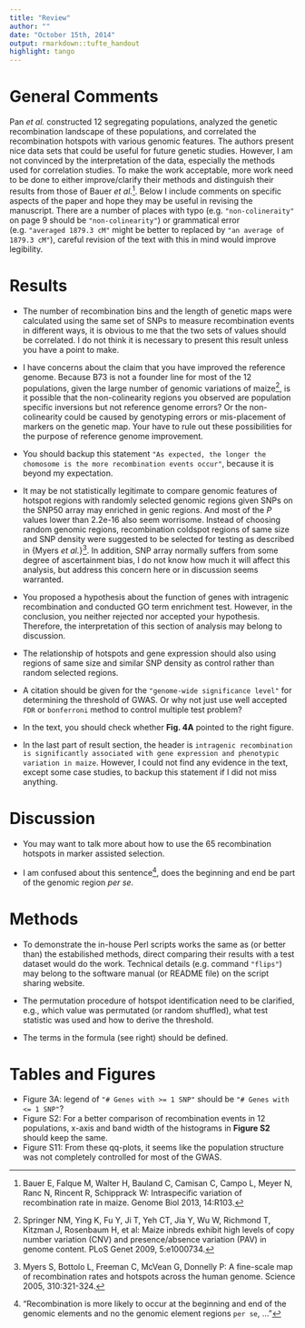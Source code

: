 ```yaml
---
title: "Review"
author: ""
date: "October 15th, 2014"
output: rmarkdown::tufte_handout
highlight: tango
---
```


# General Comments

Pan _et al._ constructed 12 segregating populations, analyzed the genetic recombination landscape of these populations, and correlated the recombination hotspots with various genomic features. The authors present nice data sets that could be useful for future genetic studies. However, I am not convinced by the interpretation of the data, especially the methods used for correlation studies. To make the work acceptable, more work need to be done to either improve/clarify their methods and distinguish their results from those of Bauer _et al._[^c1]. Below I include comments on specific aspects of the paper and hope they may be useful in revising the manuscript. There are a number of places with typo (e.g. `"non-colineraity"` on page 9 should be `"non-colinearity"`) or grammatical error (e.g. `"averaged 1879.3 cM"` might be better to replaced by `"an average of 1879.3 cM"`), careful revision of the text with this in mind would improve legibility.

# Results

* The number of recombination bins and the length of genetic maps were calculated using the same set of SNPs to measure recombination events in different ways, it is obvious to me that the two sets of values should be correlated. I do not think it is necessary to present this result unless you have a point to make.

* I have concerns about the claim that you have improved the reference genome. Because B73 is not a founder line for most of the 12 populations, given the large number of genomic variations of maize[^c2], is it possible that the non-colinearity regions you observed are population specific inversions but not reference genome errors? Or the non-colinearity could be caused by genotyping errors or mis-placement of markers on the genetic map. Your have to rule out these possibilities for the purpose of reference genome improvement.

* You should backup this statement `"As expected, the longer the chomosome is the more recombination events occur"`, because it is beyond my expectation.

* It may be not statistically legitimate to compare genomic features of hotspot regions with randomly selected genomic regions given SNPs on the SNP50 array may enriched in genic regions. And most of the _P_ values lower than 2.2e-16 also seem worrisome. Instead of choosing random genomic regions, recombination coldspot regions of same size and SNP density were suggested to be selected for testing as described in {Myers _et al._}[^c3]. In addition, SNP array normally suffers from some degree of ascertainment bias, I do not know how much it will affect this analysis, but address this concern here or in discussion seems warranted. 

* You proposed a hypothesis about the function of genes with intragenic recombination and conducted GO term enrichment test. However, in the conclusion, you neither rejected nor accepted your hypothesis. Therefore, the interpretation of this section of analysis may belong to discussion. 

* The relationship of hotspots and gene expression should also using regions of same size and similar SNP density as control rather than random selected regions.

* A citation should be given for the `"genome-wide significance level"` for determining the threshold of GWAS. Or why not just use well accepted `FDR` or `bonferroni` method to control multiple test problem?

* In the text, you should check whether __Fig. 4A__ pointed to the right figure.

* In the last part of result section, the header is `intragenic recombination is significantly associated with gene expression and phenotypic variation in maize`. However, I could not find any evidence in the text, except some case studies, to backup this statement if I did not miss anything. 

# Discussion

* You may want to talk more about how to use the 65 recombination hotspots in marker assisted selection.

* I am confused about this sentence[^s1], does the beginning and end be part of the genomic region _per se_.


# Methods

* To demonstrate the in-house Perl scripts works the same as (or better than) the estabilished methods, direct comparing their results with a test dataset would do the work. Technical details (e.g. command `"flips"`) may belong to the software manual (or README file) on the script sharing website.

* The permutation procedure of hotspot identification need to be clarified, e.g., which value was permutated (or random shuffled), what test statistic was used and how to derive the threshold.

* The terms in the formula (see right) should be defined.

\begin{marginfigure}
$$4N_er/kb$$
\end{marginfigure}

# Tables and Figures

* Figure 3A: legend of `"# Genes with >= 1 SNP"` should be `"# Genes with <= 1 SNP"`?
* Figure S2: For a better comparison of recombination events in 12 populations, x-axis and band width of the histograms in __Figure S2__ should keep the same.
* Figure S11: From these qq-plots, it seems like the population structure was not completely controlled for most of the GWAS.

[^c1]: Bauer E, Falque M, Walter H, Bauland C, Camisan C, Campo L, Meyer N, Ranc N, Rincent R, Schipprack W: Intraspecific variation of recombination rate in maize. Genome Biol 2013, 14:R103.
[^c2]: Springer NM, Ying K, Fu Y, Ji T, Yeh CT, Jia Y, Wu W, Richmond T, Kitzman J, Rosenbaum H, et al: Maize inbreds exhibit high levels of copy number variation (CNV) and presence/absence variation (PAV) in genome content. PLoS Genet 2009, 5:e1000734.
[^c3]: Myers S, Bottolo L, Freeman C, McVean G, Donnelly P: A fine-scale map of recombination rates and hotspots across the human genome. Science 2005, 310:321-324.


[^s1]: "Recombination is more likely to occur at the beginning and end of the genomic elements and no the genomic element regions `per se`, ..."
